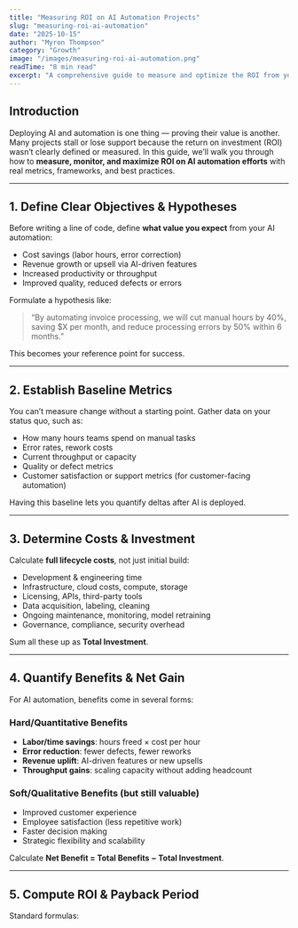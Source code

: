 ```yaml
---
title: "Measuring ROI on AI Automation Projects"
slug: "measuring-roi-ai-automation"
date: "2025-10-15"
author: "Myron Thompson"
category: "Growth"
image: "/images/measuring-roi-ai-automation.png"
readTime: "8 min read"
excerpt: "A comprehensive guide to measure and optimize the ROI from your AI automation initiatives, balancing cost, impact, and strategic value."
---
```


## Introduction

Deploying AI and automation is one thing — proving their value is another. Many projects stall or lose support because the return on investment (ROI) wasn’t clearly defined or measured. In this guide, we’ll walk you through how to **measure, monitor, and maximize ROI on AI automation efforts** with real metrics, frameworks, and best practices.

---

## 1. Define Clear Objectives & Hypotheses

Before writing a line of code, define **what value you expect** from your AI automation:

- Cost savings (labor hours, error correction)  
- Revenue growth or upsell via AI-driven features  
- Increased productivity or throughput  
- Improved quality, reduced defects or errors  

Formulate a hypothesis like:

> “By automating invoice processing, we will cut manual hours by 40%, saving \$X per month, and reduce processing errors by 50% within 6 months.”

This becomes your reference point for success.

---

## 2. Establish Baseline Metrics

You can’t measure change without a starting point. Gather data on your status quo, such as:

- How many hours teams spend on manual tasks  
- Error rates, rework costs  
- Current throughput or capacity  
- Quality or defect metrics  
- Customer satisfaction or support metrics (for customer-facing automation)

Having this baseline lets you quantify deltas after AI is deployed.  

---

## 3. Determine Costs & Investment

Calculate **full lifecycle costs**, not just initial build:

- Development & engineering time  
- Infrastructure, cloud costs, compute, storage  
- Licensing, APIs, third-party tools  
- Data acquisition, labeling, cleaning  
- Ongoing maintenance, monitoring, model retraining  
- Governance, compliance, security overhead  

Sum all these up as **Total Investment**.

---

## 4. Quantify Benefits & Net Gain

For AI automation, benefits come in several forms:

### Hard/Quantitative Benefits

- **Labor/time savings**: hours freed × cost per hour  
- **Error reduction**: fewer defects, fewer reworks  
- **Revenue uplift**: AI-driven features or new upsells  
- **Throughput gains**: scaling capacity without adding headcount  

### Soft/Qualitative Benefits (but still valuable)

- Improved customer experience  
- Employee satisfaction (less repetitive work)  
- Faster decision making  
- Strategic flexibility and scalability  

Calculate **Net Benefit = Total Benefits − Total Investment**.

---

## 5. Compute ROI & Payback Period

Standard formulas:

